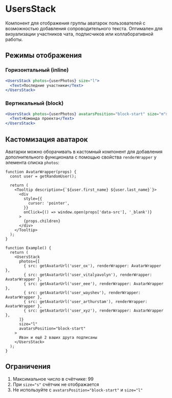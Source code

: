 <Overview>

# UsersStack

Компонент для отображения группы аватарок пользователей с возможностью добавления сопроводительного текста.
Оптимален для визуализации участников чата, подписчиков или коллаборативной работы.

</Overview>

## Режимы отображения

### Горизонтальный (inline)

```jsx
<UsersStack photos={userPhotos} size="l">
  <Text>Последние участники</Text>
</UsersStack>
```

### Вертикальный (block)

```jsx
<UsersStack photos={userPhotos} avatarsPosition="block-start" size="m">
  <Text>Команда проекта</Text>
</UsersStack>
```

## Кастомизация аватарок

Аватарки можно оборачивать в кастомный компонент для добавления дополнительного функционала с помощью свойства `renderWrapper` у элемента списка `photos`:

```tsx
function AvatarWrapper(props) {
  const user = getRandomUser();

  return (
    <Tooltip description={`${user.first_name} ${user.last_name}`}>
      <div
        style={{
          cursor: 'pointer',
        }}
        onClick={() => window.open(props['data-src'], '_blank')}
      >
        {props.children}
      </div>
    </Tooltip>
  );
}

function Example() {
  return (
    <UsersStack
      photos={[
        { src: getAvatarUrl('user_ox'), renderWrapper: AvatarWrapper },
        { src: getAvatarUrl('user_vitalyavolyn'), renderWrapper: AvatarWrapper },
        { src: getAvatarUrl('user_eee'), renderWrapper: AvatarWrapper },
        { src: getAvatarUrl('user_wayshev'), renderWrapper: AvatarWrapper },
        { src: getAvatarUrl('user_arthurstam'), renderWrapper: AvatarWrapper },
        { src: getAvatarUrl('user_xyz'), renderWrapper: AvatarWrapper },
      ]}
      size="l"
      avatarsPosition="block-start"
    >
      Иван и ещё 2 ваших друга подписаны
    </UsersStack>
  );
}
```

## Ограничения

1. Максимальное число в счётчике: 99
2. При `size="s"` счётчик не отображается
3. Не используйте с `avatarsPosition="block-start"` и `size="l"`
